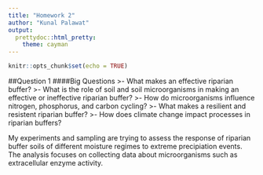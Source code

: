 ```yaml
---
title: "Homework 2"
author: "Kunal Palawat"
output:
  prettydoc::html_pretty:
    theme: cayman
---
```


```r
knitr::opts_chunk$set(echo = TRUE)
```

##Question 1
####Big Questions
>- What makes an effective riparian buffer?
>- What is the role of soil and soil microorganisms in making an effective or ineffective riparian buffer?
>- How do microorganisms influence nitrogen, phosphorus, and carbon cycling?
>- What makes a resilient and resistent riparian buffer?
>- How does climate change impact processes in riparian buffers?

My experiments and sampling are trying to assess the response of riparian buffer soils of different moisture regimes to extreme precipiation events. The analysis focuses on collecting data about microorganisms such as extracellular enzyme activity.


